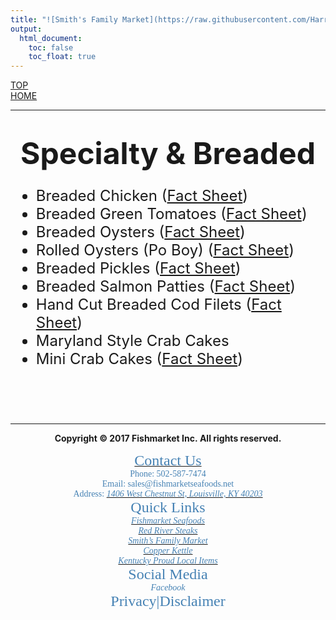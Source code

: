 ```yaml
---
title: "![Smith's Family Market](https://raw.githubusercontent.com/HarryLu95/Fish-Market-Website/master/Logo_Smiths_Family_Market.png)"
output: 
  html_document:
    toc: false
    toc_float: true
---
```

<style>
img {
  width: 200px;
}
</style>

<div id="backtop"><a href="#">TOP</a></div>
<div id="backhome"><a href="index.html">HOME</a></div>

---

<h1 style="text-align:center"><font size=7>**Specialty & Breaded**</font></h1>

<font size=5>

- Breaded Chicken ([Fact Sheet][Chicken])
- Breaded Green Tomatoes ([Fact Sheet][Tomato])
- Breaded Oysters ([Fact Sheet][Breaded Oyster])
- Rolled Oysters (Po Boy) ([Fact Sheet][Rolled Oyster])
- Breaded Pickles ([Fact Sheet][Pickle])
- Breaded Salmon Patties ([Fact Sheet][Salmon])
- Hand Cut Breaded Cod Filets ([Fact Sheet][Cod])
- Maryland Style Crab Cakes
- Mini Crab Cakes ([Fact Sheet][Mini Crab Cake])

</font>

[Chicken]: FactSheet_BreadedChicken.html
[Tomato]: FactSheet_BreadedTomato.html
[Breaded Oyster]: FactSheet_BreadedOyster.html
[Rolled Oyster]: FactSheet_RolledOyster.html
[Pickle]: FactSheet_BreadedPickle.html
[Salmon]: FactSheet_BreadedSalmon.html
[Cod]: FactSheet_BreadedCod.html
[Mini Crab Cake]: FactSheet_MiniCrabCake.html

<br>
<br>
<br>

---

<footer>

<center>**Copyright &copy; 2017 Fishmarket Inc. All rights reserved.**</center>

<font face="Calibri" color=SteelBlue>

<div class="footer_contact"><center>
[<font color=SteelBlue size=5>Contact Us</font>](Contact.html)  
Phone: 502-587-7474  
Email: sales@fishmarketseafoods.net  
Address: [<font color=SteelBlue>*1406 West Chestnut St, Louisville, KY 40203*</font>](https://www.google.com/maps/place/1406+W+Chestnut+St,+Louisville,+KY+40203)
</center></div>

<div class="footer_quicklink"><center>
<font color=SteelBlue size=5>Quick Links</font>  
[<font color=SteelBlue>*Fishmarket Seafoods*</font>](Brand_FishmarketSeafoods.html)  
[<font color=SteelBlue>*Red River Steaks*</font>](Brand_RedRiverSteaks.html)  
[<font color=SteelBlue>*Smith's Family Market*</font>](Brand_SmithFamilyMarket.html)  
[<font color=SteelBlue>*Copper Kettle*</font>](Brand_CopperKettle.html)  
[<font color=SteelBlue>*Kentucky Proud Local Items*</font>](Splty_KentuckyProud.html)
</center></div>

<div class="footer_social_privacy"><center>
<font color=SteelBlue size=5>Social Media</font>  
<i class="fa fa-facebook-official" aria-hidden="true"> Facebook</i>  
<font color=SteelBlue size=5>Privacy|Disclaimer</font>
</center></div>

</font>

</footer>